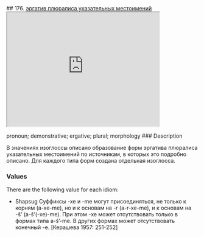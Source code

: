 ## 176. <a href =  'https://agricolamz.github.io/The_Circassian_Isoglosses_Database/176.html'>эргатив плюралиса указательных местоимений</a><div class='box'><iframe src='https://agricolamz.github.io/The_Circassian_Isoglosses_Database/176.html' width = '400px' height = '300px'></iframe></div>pronoun; demonstrative; ergative; plural; morphology
### Description

В значениях изоглоссы описано образование форм эргатива плюралиса указательных местоимений по источникам, в которых это подробно описано. Для каждого типа форм создана отдельная изоглосса.

### Values
There are the following value for each idiom:

* Shapsug  Суффиксы -xe и -me могут присоединяться, не только к корням (a-xe-me), но и к основам на -r (a-r-xe-me), и к основам на -š’ (a-š’(-xe)-me). При этом -xe может отсутствовать только в формах типа a-š’-me. В других формах может отсутствовать конечный -e. [Керашева 1957: 251-252] 


